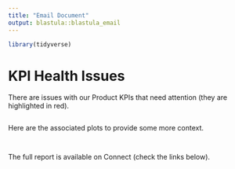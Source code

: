 ```yaml
---
title: "Email Document"
output: blastula::blastula_email
---
```


```r
library(tidyverse)
```

# KPI Health Issues

There are issues with our Product KPIs that need attention (they are highlighted in red). 

```r
```

Here are the associated plots to provide some more context.

```r
```

```r
```

The full report is available on Connect (check the links below).

